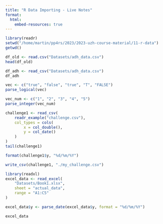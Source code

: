 ```yaml
---
title: "R Data Importing - Live Notes"
format:
  html:
    embed-resources: true
---
```


```r
library(readr)
setwd("/home/martin/pp4rs/2023/2023-uzh-course-material/11-r-data")
getwd()
```

```r
df_old <- read.csv("Datasets/adh_data.csv")
head(df_old)
```

```r
df_adh <- read_csv("Datasets/adh_data.csv")
df_adh
```


```r
vec <- c("true", "false", "true", "T", "FALSE")
parse_logical(vec)

vec_num <- c("1", "2", "3", "4", "5")
parse_integer(vec_num)
```

```r
challenge1 <- read_csv(
    readr_example("challenge.csv"),
    col_types = cols(
        x = col_double(),
        y = col_date()
    )
)
tail(challenge1)
```

```r
format(challenge1$y, "%d/%m/%Y")
```

```r
write_csv(challenge1, "./my_challenge.csv")
```

```r
library(readxl)
excel_data <- read_excel(
    "Datasets/Book1.xlsx",
    sheet = "actual_data",
    range = "A1:C5"
)

excel_data$y <- parse_date(excel_data$y, format = "%d/%m/%Y")

excel_data
```


